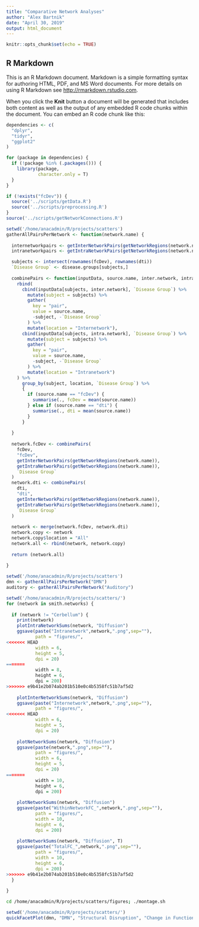 ```yaml
---
title: "Comparative Network Analyses"
author: "Alex Bartnik"
date: "April 30, 2019"
output: html_document
---
```


```r
knitr::opts_chunk$set(echo = TRUE)
```

## R Markdown

This is an R Markdown document. Markdown is a simple formatting syntax for authoring HTML, PDF, and MS Word documents. For more details on using R Markdown see <http://rmarkdown.rstudio.com>.

When you click the **Knit** button a document will be generated that includes both content as well as the output of any embedded R code chunks within the document. You can embed an R code chunk like this:

```r

dependencies <- c(
  "dplyr",
  "tidyr",
  "ggplot2"
)

for (package in dependencies) {
  if (!package %in% (.packages())) {
    library(package,
            character.only = T)
  }
}

if (!exists("fcDev")) {
  source('../scripts/getData.R')
  source('../scripts/preprocessing.R')
}
source('../scripts/getNetworkConnections.R')

```

```r

setwd('/home/anacadmin/R/projects/scatters')
gatherAllPairsPerNetwork <- function(network.name) {
  
  internetworkpairs <- getInterNetworkPairs(getNetworkRegions(network.name))
  intranetworkpairs <- getIntraNetworkPairs(getNetworkRegions(network.name))

  subjects <- intersect(rownames(fcDev), rownames(dti))
  `Disease Group` <- disease.groups[subjects,]
  
  combinePairs <- function(inputData, source.name, inter.network, intra.network, disease.group) {
    rbind(
      cbind(inputData[subjects, inter.network], `Disease Group`) %>%
        mutate(subject = subjects) %>%
        gather(
          key = "pair",
          value = source.name,
          -subject, -`Disease Group`
        ) %>%
        mutate(location = "Internetwork"),
      cbind(inputData[subjects, intra.network], `Disease Group`) %>%
        mutate(subject = subjects) %>%
        gather(
          key = "pair",
          value = source.name,
          -subject, -`Disease Group`
        ) %>%
        mutate(location = "Intranetwork")
    ) %>%
      group_by(subject, location, `Disease Group`) %>%
      {
        if (source.name == "fcDev") {
          summarise(., fcDev = mean(source.name))
        } else if (source.name == "dti") {
          summarise(., dti = mean(source.name))
        }
      }
      
  }
  
  network.fcDev <- combinePairs(
    fcDev,
    "fcDev",
    getInterNetworkPairs(getNetworkRegions(network.name)),
    getIntraNetworkPairs(getNetworkRegions(network.name)),
    `Disease Group`
  )
  network.dti <- combinePairs(
    dti,
    "dti",
    getInterNetworkPairs(getNetworkRegions(network.name)),
    getIntraNetworkPairs(getNetworkRegions(network.name)),
    `Disease Group`
  )
  
  network <- merge(network.fcDev, network.dti)
  network.copy <- network
  network.copy$location = "All"
  network.all <- rbind(network, network.copy)
  
  return (network.all)
  
}

```

```r

setwd('/home/anacadmin/R/projects/scatters')
dmn <- gatherAllPairsPerNetwork("DMN")
auditory <- gatherAllPairsPerNetwork("Auditory")

```

```r

setwd('/home/anacadmin/R/projects/scatters/')
for (network in smith.networks) {
  
  if (network != "Cerbellum") {
    print(network)
    plotIntraNetworkSums(network, "Diffusion")
    ggsave(paste("Intranetwork",network,".png",sep=""),
           path = "figures/",
<<<<<<< HEAD
           width = 6,
           height = 5,
           dpi = 20)
=======
           width = 8,
           height = 6,
           dpi = 200)
>>>>>>> e9b41e2b074ab201b510e0c4b5358fc51b7af5d2
    
    plotInterNetworkSums(network, "Diffusion")
    ggsave(paste("Internetwork",network,".png",sep=""),
           path = "figures/",
<<<<<<< HEAD
           width = 6,
           height = 5,
           dpi = 20)
    
    plotNetworkSums(network, "Diffusion")
    ggsave(paste(network,".png",sep=""),
           path = "figures/",
           width = 6,
           height = 5,
           dpi = 20)
=======
           width = 10,
           height = 6,
           dpi = 200)
    
    plotNetworkSums(network, "Diffusion")
    ggsave(paste("WithinNetworkFC_",network,".png",sep=""),
           path = "figures/",
           width = 10,
           height = 6,
           dpi = 200)
    
    plotNetworkSums(network, "Diffusion", T)
    ggsave(paste("TotalFC_",network,".png",sep=""),
           path = "figures/",
           width = 10,
           height = 6,
           dpi = 200)
>>>>>>> e9b41e2b074ab201b510e0c4b5358fc51b7af5d2
  }
  
}

```

```bash

cd /home/anacadmin/R/projects/scatters/figures; ./montage.sh

```

```r

setwd('/home/anacadmin/R/projects/scatters/')
quickFacetPlot(dmn, "DMN", "Structural Disruption", "Change in Functional Connectivity")

```





